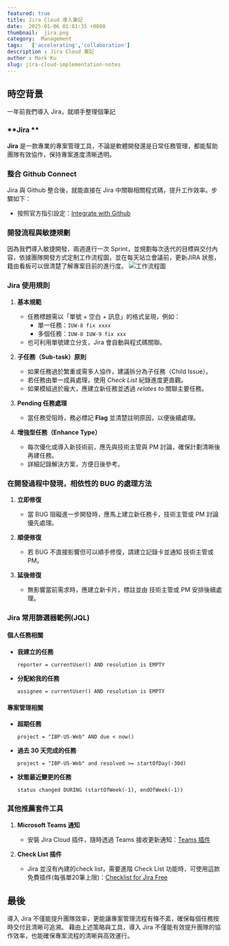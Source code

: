 ```yaml
---
featured: true
title: Jira Cloud 導入筆記
date:  2025-01-06 01:01:35 +0800
thumbnail:  jira.png
category:  Management   
tags:   ['accelerating','collaboration']
description : Jira Cloud 筆記
author : Mark Ku
slug: jira-cloud-implementation-notes
---
```

## 時空背景
一年前我們導入 Jira，就順手整理個筆記

### **Jira **
**Jira** 是一款專業的專案管理工具，不論是軟體開發還是日常任務管理，都能幫助團隊有效協作，保持專案進度清晰透明。

### **整合 Github Connect**

Jira 與 Github 整合後，就能直接在 Jira 中關聯相關程式碼，提升工作效率。步驟如下：
- 按照官方指引設定：[Integrate with Github](https://support.atlassian.com/jira-cloud-administration/docs/integrate-with-github/)

###  **開發流程與敏捷規劃**
因為我們導入敏捷開發，兩週進行一次 Sprint，並規劃每次迭代的目標與交付內容，依據團隊開發方式定制工作流程圖，並在每天站立會議前，更新JIRA 狀態，籍由看板可以很清楚了解專案目前的進行度。
![工作流程圖](workflow.png)

### **Jira 使用規則**
1. **基本規範**
   - 任務標題需以「單號 + 空白 + 訊息」的格式呈現，例如：
     - 單一任務：`IUW-8 fix xxxx`
     - 多個任務：`IUW-8 IUW-9 fix xxx`
   - 也可利用單號建立分支，Jira 會自動與程式碼關聯。

2. **子任務（Sub-task）原則**
   - 如果任務過於繁重或需多人協作，建議拆分為子任務（Child Issue）。
   - 若任務由單一成員處理，使用 *Check List* 紀錄進度更直觀。
   - 如果模組過於龐大，應建立新任務並透過 *relates to* 關聯主要任務。

3. **Pending 任務處理**
   - 當任務受阻時，務必標記 **Flag** 並清楚註明原因，以便後續處理。

4. **增強型任務（Enhance Type）**
   - 每次優化或導入新技術前，應先與技術主管與 PM 討論，確保計劃清晰後再建任務。
   - 詳細記錄解決方案，方便日後參考。

### **在開發過程中發現，相依性的 BUG 的處理方法**

1. **立即修復**
   - 當 BUG 阻礙進一步開發時，應馬上建立新任務卡，技術主管或 PM 討論優先處理。

2. **順便修復**
   - 若 BUG 不直接影響但可以順手修復，請建立記錄卡並通知 技術主管或PM。

3. **延後修復**
   - 無影響當前需求時，應建立新卡片，標註並由 技術主管或 PM 安排後續處理。

### **Jira 常用篩選器範例(JQL)**

#### **個人任務相關**
- **我建立的任務**
  ```
  reporter = currentUser() AND resolution is EMPTY
  ```
- **分配給我的任務**
  ```
  assignee = currentUser() AND resolution is EMPTY
  ```

#### **專案管理相關**
- **超期任務**
  ```
  project = "IBP-US-Web" AND due < now()
  ```
- **過去 30 天完成的任務**
  ```
  project = "IBP-US-Web" and resolved >= startOfDay(-30d)
  ```
- **狀態最近變更的任務**
  ```
  status changed DURING (startOfWeek(-1), endOfWeek(-1))
  ```

### **其他推薦套件工具**

1. **Microsoft Teams 通知**
   - 安裝 Jira Cloud 插件，隨時透過 Teams 接收更新通知：[Teams 插件](https://teams.microsoft.com/l/app/aa183fd9-7104-46c4-af9f-9ee9b81d717e?source=app-details-dialog)

2. **Check List 插件**
   - Jira 並沒有內建的check list，需要進階 Check List 功能時，可使用這款免費插件(每張單20筆上限)：[Checklist for Jira Free](https://marketplace.atlassian.com/apps/1223660/checklist-for-jira-free?tab=overview&hosting=cloud)

## 最後

導入 Jira 不僅能提升團隊效率，更能讓專案管理流程有條不紊，確保每個任務按時交付且清晰可追溯。
藉由上述策略與工具，導入 Jira 不僅能有效提升團隊的協作效率，也能確保專案流程的清晰與高效運行。

